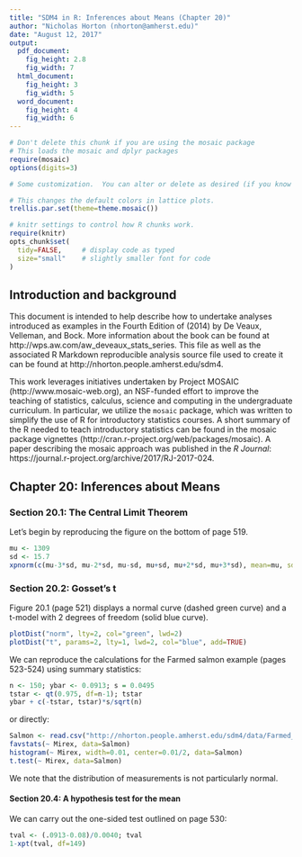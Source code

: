 ```yaml
---
title: "SDM4 in R: Inferences about Means (Chapter 20)"
author: "Nicholas Horton (nhorton@amherst.edu)"
date: "August 12, 2017"
output: 
  pdf_document:
    fig_height: 2.8
    fig_width: 7
  html_document:
    fig_height: 3
    fig_width: 5
  word_document:
    fig_height: 4
    fig_width: 6
---
```



```r
# Don't delete this chunk if you are using the mosaic package
# This loads the mosaic and dplyr packages
require(mosaic)
options(digits=3)
```

```r
# Some customization.  You can alter or delete as desired (if you know what you are doing).

# This changes the default colors in lattice plots.
trellis.par.set(theme=theme.mosaic())  

# knitr settings to control how R chunks work.
require(knitr)
opts_chunk$set(
  tidy=FALSE,     # display code as typed
  size="small"    # slightly smaller font for code
)
```

## Introduction and background 

This document is intended to help describe how to undertake analyses introduced 
as examples in the Fourth Edition of \emph{Stats: Data and Models} (2014) by De Veaux, Velleman, and Bock.
More information about the book can be found at http://wps.aw.com/aw_deveaux_stats_series.  This
file as well as the associated R Markdown reproducible analysis source file used to create it can be found at http://nhorton.people.amherst.edu/sdm4.

This work leverages initiatives undertaken by Project MOSAIC (http://www.mosaic-web.org), an NSF-funded effort to improve the teaching of statistics, calculus, science and computing in the undergraduate curriculum. In particular, we utilize the `mosaic` package, which was written to simplify the use of R for introductory statistics courses. A short summary of the R needed to teach introductory statistics can be found in the mosaic package vignettes (http://cran.r-project.org/web/packages/mosaic).
A paper describing the mosaic approach was published in the *R Journal*: https://journal.r-project.org/archive/2017/RJ-2017-024.

## Chapter 20: Inferences about Means

### Section 20.1: The Central Limit Theorem

Let's begin by reproducing the figure on the bottom of page 519.

```r
mu <- 1309
sd <- 15.7
xpnorm(c(mu-3*sd, mu-2*sd, mu-sd, mu+sd, mu+2*sd, mu+3*sd), mean=mu, sd=sd)
```

### Section 20.2: Gosset's t

Figure 20.1 (page 521) displays a normal curve (dashed green curve) and a t-model with 2 degrees of freedom (solid blue curve).

```r
plotDist("norm", lty=2, col="green", lwd=2)
plotDist("t", params=2, lty=1, lwd=2, col="blue", add=TRUE)
```

We can reproduce the calculations for the Farmed salmon example (pages 523-524) using summary statistics:

```r
n <- 150; ybar <- 0.0913; s = 0.0495
tstar <- qt(0.975, df=n-1); tstar
ybar + c(-tstar, tstar)*s/sqrt(n)
```

or directly:

```r
Salmon <- read.csv("http://nhorton.people.amherst.edu/sdm4/data/Farmed_Salmon.csv")
favstats(~ Mirex, data=Salmon)
histogram(~ Mirex, width=0.01, center=0.01/2, data=Salmon)
t.test(~ Mirex, data=Salmon)
```

We note that the distribution of measurements is not particularly normal.

#### Section 20.4: A hypothesis test for the mean

We can carry out the one-sided test outlined on page 530:

```r
tval <- (.0913-0.08)/0.0040; tval
1-xpt(tval, df=149)
```



